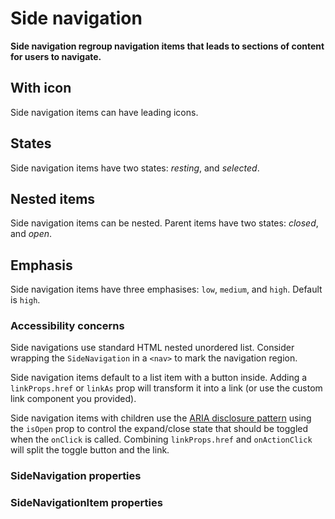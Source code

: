 # Side navigation

**Side navigation regroup navigation items that leads to sections of content for users to navigate.**

<DemoBlock demo="default" />

## With icon

Side navigation items can have leading icons.

<DemoBlock demo="with-icon" />

## States

Side navigation items have two states: _resting_, and _selected_.

<DemoBlock demo="states" />

## Nested items

Side navigation items can be nested. Parent items have two states: _closed_, and _open_.

<DemoBlock demo="nested" />

## Emphasis

Side navigation items have three emphasises: `low`, `medium`, and `high`. Default is `high`.

<DemoBlock demo="emphasis" />

### Accessibility concerns

Side navigations use standard HTML nested unordered list. Consider wrapping the `SideNavigation` in a `<nav>` to mark the navigation region.

Side navigation items default to a list item with a button inside. Adding a `linkProps.href` or `linkAs` prop will transform it into a link (or use the custom link component you provided).

Side navigation items with children use the [ARIA disclosure pattern](https://www.w3.org/WAI/ARIA/apg/patterns/disclosure/) using the `isOpen` prop to control the expand/close state that should be toggled when the `onClick` is called. Combining `linkProps.href` and `onActionClick` will split the toggle button and the link.

### SideNavigation properties

<PropTable component="SideNavigation" />

### SideNavigationItem properties

<PropTable component="SideNavigationItem" />
